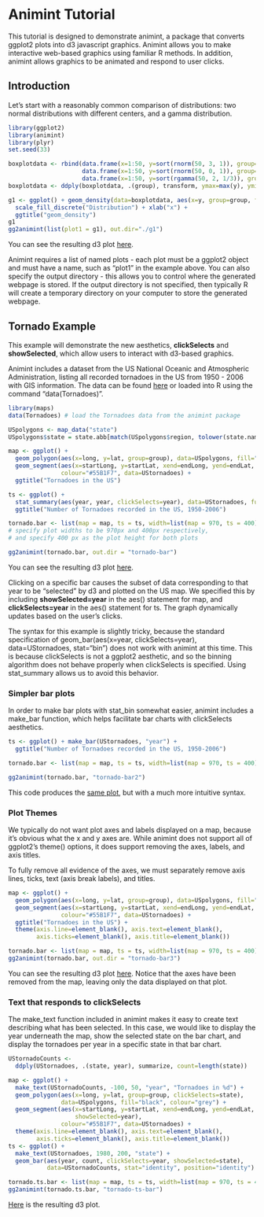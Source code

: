 Animint Tutorial
========================================================

This tutorial is designed to demonstrate animint, a package that converts ggplot2 plots into d3 javascript graphics. Animint allows you to make interactive web-based graphics using familiar R methods. In addition, animint allows graphics to be animated and respond to user clicks.


Introduction 
---------------------------------------------------------
Let's start with a reasonably common comparison of distributions: two normal distributions with different centers, and a gamma distribution. 

```r
library(ggplot2)
library(animint)
library(plyr)
set.seed(33)

boxplotdata <- rbind(data.frame(x=1:50, y=sort(rnorm(50, 3, 1)), group="N(3,1)"),
                     data.frame(x=1:50, y=sort(rnorm(50, 0, 1)), group="N(0,1)"), 
                     data.frame(x=1:50, y=sort(rgamma(50, 2, 1/3)), group="Gamma(2,1/3)"))
boxplotdata <- ddply(boxplotdata, .(group), transform, ymax=max(y), ymin=min(y), med=median(y))

g1 <- ggplot() + geom_density(data=boxplotdata, aes(x=y, group=group, fill=group), alpha=.5) +
  scale_fill_discrete("Distribution") + xlab("x") + 
  ggtitle("geom_density")
g1
gg2animint(list(plot1 = g1), out.dir="./g1")
```

You can see the resulting d3 plot [here](g1/index.html).

Animint requires a list of named plots - each plot must be a ggplot2 object and must have a name, such as "plot1" in the example above. You can also specify the output directory - this allows you to control where the generated webpage is stored. If the output directory is not specified, then typically R will create a temporary directory on your computer to store the generated webpage. 


Tornado Example
----------------------------------------------------------
This example will demonstrate the new aesthetics, **clickSelects** and **showSelected**, which allow users to interact with d3-based graphics. 

Animint includes a dataset from the US National Oceanic and Atmospheric Administration, listing all recorded tornadoes in the US from 1950 - 2006 with GIS information. The data can be found [here](http://www.spc.noaa.gov/wcm/#data) or loaded into R using the command "data(Tornadoes)". 

```r
library(maps)
data(Tornadoes) # load the Tornadoes data from the animint package

USpolygons <- map_data("state")
USpolygons$state = state.abb[match(USpolygons$region, tolower(state.name))]

map <- ggplot() + 
  geom_polygon(aes(x=long, y=lat, group=group), data=USpolygons, fill="black", colour="grey") +
  geom_segment(aes(x=startLong, y=startLat, xend=endLong, yend=endLat, showSelected=year), 
               colour="#55B1F7", data=UStornadoes) +
  ggtitle("Tornadoes in the US")

ts <- ggplot() + 
  stat_summary(aes(year, year, clickSelects=year), data=UStornadoes, fun.y=length, geom="bar") + 
  ggtitle("Number of Tornadoes recorded in the US, 1950-2006")

tornado.bar <- list(map = map, ts = ts, width=list(map = 970, ts = 400),  height=list(400)) 
# specify plot widths to be 970px and 400px respectively, 
# and specify 400 px as the plot height for both plots

gg2animint(tornado.bar, out.dir = "tornado-bar")
```
You can see the resulting d3 plot [here](tornado-bar/index.html). 

Clicking on a specific bar causes the subset of data corresponding to that year to be "selected" by d3 and plotted on the US map. We specified this by including **showSelected=year** in the aes() statement for map, and **clickSelects=year** in the aes() statement for ts. The graph dynamically updates based on the user's clicks. 

The syntax for this example is slightly tricky, because the standard specification of geom\_bar(aes(x=year, clickSelects=year), data=UStornadoes, stat="bin") does not work with animint at this time. This is because clickSelects is not a ggplot2 aesthetic, and so the binning algorithm does not behave properly when clickSelects is specified. Using stat\_summary allows us to avoid this behavior. 


### Simpler bar plots
In order to make bar plots with stat\_bin somewhat easier, animint includes a make\_bar function, which helps facilitate bar charts with clickSelects aesthetics. 

```r
ts <- ggplot() + make_bar(UStornadoes, "year") + 
  ggtitle("Number of Tornadoes recorded in the US, 1950-2006")

tornado.bar <- list(map = map, ts = ts, width=list(map = 970, ts = 400),  height=list(400)) 

gg2animint(tornado.bar, "tornado-bar2")
```
This code produces the [same plot](tornado-bar2/index.html), but with a much more intuitive syntax. 

### Plot Themes
We typically do not want plot axes and labels displayed on a map, because it's obvious what the x and y axes are. While animint does not support all of ggplot2's theme() options, it does support removing the axes, labels, and axis titles. 

To fully remove all evidence of the axes, we must separately remove axis lines, ticks, text (axis break labels), and titles. 
```r
map <- ggplot() + 
  geom_polygon(aes(x=long, y=lat, group=group), data=USpolygons, fill="black", colour="grey") +
  geom_segment(aes(x=startLong, y=startLat, xend=endLong, yend=endLat, showSelected=year), 
               colour="#55B1F7", data=UStornadoes) +
  ggtitle("Tornadoes in the US") + 
  theme(axis.line=element_blank(), axis.text=element_blank(), 
        axis.ticks=element_blank(), axis.title=element_blank())

tornado.bar <- list(map = map, ts = ts, width=list(map = 970, ts = 400),  height=list(400)) 
gg2animint(tornado.bar, out.dir = "tornado-bar3")
```
You can see the resulting d3 plot [here](tornado-bar2/index.html). Notice that the axes have been removed from the map, leaving only the data displayed on that plot. 

### Text that responds to clickSelects
The make\_text function included in animint makes it easy to create text describing what has been selected. In this case, we would like to display the year underneath the map, show the selected state on the bar chart, and display the tornadoes per year in a specific state in that bar chart. 
```r
UStornadoCounts <-
  ddply(UStornadoes, .(state, year), summarize, count=length(state))

map <- ggplot() + 
  make_text(UStornadoCounts, -100, 50, "year", "Tornadoes in %d") +
  geom_polygon(aes(x=long, y=lat, group=group, clickSelects=state),
               data=USpolygons, fill="black", colour="grey") +
  geom_segment(aes(x=startLong, y=startLat, xend=endLong, yend=endLat,
                   showSelected=year),
               colour="#55B1F7", data=UStornadoes) + 
  theme(axis.line=element_blank(), axis.text=element_blank(), 
        axis.ticks=element_blank(), axis.title=element_blank())
ts <- ggplot() + 
  make_text(UStornadoes, 1980, 200, "state") +
  geom_bar(aes(year, count, clickSelects=year, showSelected=state),
           data=UStornadoCounts, stat="identity", position="identity")

tornado.ts.bar <- list(map = map, ts = ts, width=list(map = 970, ts = 400),  height=list(400)) 
gg2animint(tornado.ts.bar, "tornado-ts-bar")
```
[Here](tornado-ts-bar/index.html) is the resulting d3 plot.